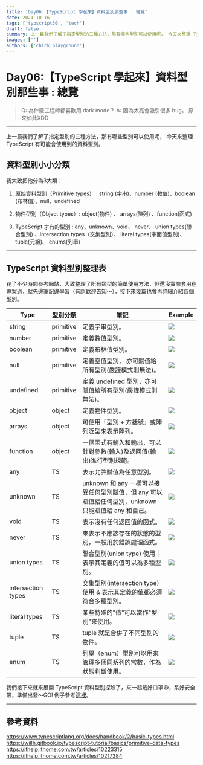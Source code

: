 ```yaml
---
title: 'Day06:【TypeScript 學起來】資料型別那些事 : 總覽'
date: 2021-10-16
tags: ['typscript30', 'tech']
draft: false
summary: 上一篇我們了解了指定型別的三種方法，那有哪些型別可以使用呢， 今天來整理 TypeScript 有可能會使用到的資料型別。
images: ['']
authors: ['chick_playground']
---
```


# Day06:【TypeScript 學起來】資料型別那些事 : 總覽

> Q: 為什麼工程師都喜歡用 dark mode？
> A: 因為太亮會吸引很多 bug。
> 原來如此XDD

---

上一篇我們了解了指定型別的三種方法，那有哪些型別可以使用呢， 今天來整理 TypeScript 有可能會使用到的資料型別。

## 資料型別小小分類

我大致把他分為3大類：

1. 原始資料型別（Primitive types） : string (字串)、number (數值)、boolean (布林值)、null、undefined

2. 物件型別（Object types）: object(物件) 、 arrays(陣列) 、function(函式)

3. TypeScript 才有的型別 : any、unknown、void、 never、 union types(聯合型別) 、intersection types（交集型別）、 literal types(字面值型別)、 tuple(元組)、 enums(列舉)

---

## TypeScript 資料型別整理表

花了不少時間參考網站，大致整理了所有類型的簡單使用方法，但還沒實際套用在專案過，就先邊筆記邊學習（有誤歡迎告知～），接下來幾篇也會再詳細介紹各個型別。

| Type               | 型別分類  | 筆記                                                                                                | Example                              |
| ------------------ | --------- | --------------------------------------------------------------------------------------------------- | ------------------------------------ |
| string             | primitive | 定義字串型別。                                                                                      | ![](https://i.imgur.com/lmEXedP.png) |
| number             | primitive | 定義數值型別。                                                                                      | ![](https://i.imgur.com/ZxfDF8n.png) |
| boolean            | primitive | 定義布林值型別。                                                                                    | ![](https://i.imgur.com/0fxjYBu.png) |
| null               | primitive | 定義空值型別， 亦可賦值給所有型別(嚴謹模式則無法)。                                                 | ![](https://i.imgur.com/wFh7yev.png) |
| undefined          | primitive | 定義 undefined 型別，亦可賦值給所有型別(嚴謹模式則無法)。                                           | ![](https://i.imgur.com/FwfCLfq.png) |
| object             | object    | 定義物件型別。                                                                                      | ![](https://i.imgur.com/tP9SQNa.png) |
| arrays             | object    | 可使用「型別 + 方括號」或陣列泛型來表示陣列。                                                       | ![](https://i.imgur.com/dUGB9xD.png) |
| function           | object    | 一個函式有輸入和輸出，可以針對參數(輸入)及返回值(輸出)進行型別規範。                                | ![](https://i.imgur.com/20ISjGS.png) |
| any                | TS        | 表示允許賦值為任意型別。                                                                            | ![](https://i.imgur.com/ZS1S4Jd.png) |
| unknown            | TS        | unknown 和 any 一樣可以接受任何型別賦值，但 any 可以賦值給任何型別，unknown 只能賦值給 any 和自己。 | ![](https://i.imgur.com/VoCbPoI.png) |
| void               | TS        | 表示沒有任何返回值的函式。                                                                          | ![](https://i.imgur.com/l2Owpvm.png) |
| never              | TS        | 來表示不應該存在的狀態的型別，一般用於錯誤處理函式。                                                | ![](https://i.imgur.com/xtjYqyc.png) |
| union types        | TS        | 聯合型別(union type) 使用｜表示其定義的值可以為多種型別。                                           | ![](https://i.imgur.com/UcKA7Rr.png) |
| intersection types | TS        | 交集型別(intersection type) 使用 & 表示其定義的值都必須符合多種型別。                               | ![](https://i.imgur.com/eOydNVC.png) |
| literal types      | TS        | 某些特殊的"值"可以當作"型別"來使用。                                                                | ![](https://i.imgur.com/lAXDKMe.png) |
| tuple              | TS        | tuple 就是合併了不同型別的物件。                                                                    | ![](https://i.imgur.com/pFJUy7c.png) |
| enum               | TS        | 列舉（enum）型別可以用來管理多個同系列的常數，作為狀態判斷使用。                                    | ![](https://i.imgur.com/Ak6eTxS.png) |

我們接下來就來展開 TypeScript 資料型別探險了，來一起戴好口罩😷，系好安全帶，準備出發～GO!
例子參考[這裡](https://github.com/iris1114/typescript-learning/blob/main/day06/src/index.ts)。

---

## 參考資料

https://www.typescriptlang.org/docs/handbook/2/basic-types.html
https://willh.gitbook.io/typescript-tutorial/basics/primitive-data-types
https://ithelp.ithome.com.tw/articles/10223315
https://ithelp.ithome.com.tw/articles/10217384
